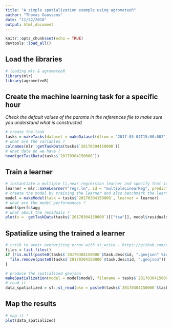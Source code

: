```yaml
---
title: "A simple spatialization example using agrometeoR"
author: "Thomas Goossens"
date: "11/22/2018"
output: html_document
---
```


```r
knitr::opts_chunk$set(echo = TRUE)
devtools::load_all()
```

## Load the libraries

```r
# loading mlr & agrometeoR
library(mlr)
library(agrometeoR)
```


## Create the machine learning task for a specific hour
*Check the default values of the params in the references file to make sure you understand what is constructed* 
```r
# create the task
tasks = makeTasks(dataset = makeDataset(dfrom = "2017-03-04T15:00:00Z", dto = "2017-03-04T15:00:00Z", sensor = "tsa"), target = "tsa")
# what are the variables ? 
colnames(mlr::getTaskData(tasks$`20170304150000`))
# what data do we have ? 
head(getTaskData(tasks$`20170304150000`))
```

## Train a learner

```r
# instantiate a multiple li,near regression learner and specify that it must also provide se of preds
learner = mlr::makeLearner("regr.lm", id = "multipleLinearReg", predict.type = "se" )
# create the model by training the learner and also benchmark the learner with a LOO
model = makeModel(task = tasks$`20170304150000`, learner = learner)
# what are the model performances ? 
model$perfs$agg
# what about the residuals ? 
plot(x =  getTaskData(tasks$`20170304150000`)[["tsa"]], model$residuals[[1]])
```

## Spatialize using the trained a learner

```r
# trick to avoir overwriting error with st_write - https://github.com/r-spatial/sf/issues/274
files = list.files()
if (!is.null(paste0(tasks$`20170304150000`$task.desc$id, ".geojson" %in% files))) {
  file.remove(paste0(tasks$`20170304150000`$task.desc$id, ".geojson"))
}
```

```r
# produce the spatialized geojson
makeSpatialization(model = model$model, filename = tasks$`20170304150000`$task.desc$id, path = ".", file = TRUE )
# read it
data_spatialized = sf::st_read(dsn = paste0(tasks$`20170304150000`$task.desc$id, ".geojson"))
```

## Map the results
```r
# map it ! 
plot(data_spatialized)
```


